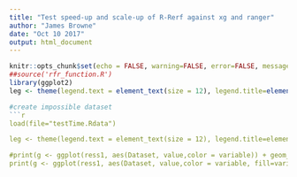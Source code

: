 ```yaml
---
title: "Test speed-up and scale-up of R-Rerf against xg and ranger"
author: "James Browne"
date: "Oct 10 2017"
output: html_document
---
```


```r
knitr::opts_chunk$set(echo = FALSE, warning=FALSE, error=FALSE, message=FALSE, cache = FALSE)
##source('rfr_function.R')
library(ggplot2)
leg <- theme(legend.text = element_text(size = 12), legend.title=element_blank(), plot.title = element_text(size = 16,  face="bold"), plot.subtitle = element_text(size = 12),axis.title.x = element_text(size=12), axis.text.x = element_text(size=12), axis.title.y = element_text(size=12), axis.text.y = element_text(size=12))
```


```r
#create impossible dataset
```r
load(file="testTime.Rdata")

leg <- theme(legend.text = element_text(size = 12), legend.title=element_blank(), plot.title = element_text(size = 16,  face="bold"), plot.subtitle = element_text(size = 12),axis.title.x = element_text(size=12), axis.text.x = element_text(size=12), axis.title.y = element_text(size=12), axis.text.y = element_text(size=12))

#print(g <- ggplot(ress1, aes(Dataset, value,color = variable)) + geom_bar(stat="identity", position=position_dodge())+ leg + labs(title="Test Times Single Core", x="Dataset", y="Test Time (s) ", subtitle=paste("")))
print(g <- ggplot(ress1, aes(Dataset, value,color = variable, fill=variable)) + geom_bar(stat="identity", position=position_dodge())+ leg + labs(title="Test Times Single Core", x="Dataset", y="Test Time (s) ", subtitle=paste("")))
```

